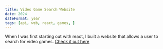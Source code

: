 ```yaml
---
title: Video Game Search Website
date: 2024
dateFormat: year
tags: [api, web, react, games, ]
---
```

When I was first starting out with react, I built a website that allows a user to search for video games. [Check it out here](https://react-game-hub-dusky.vercel.app/)
